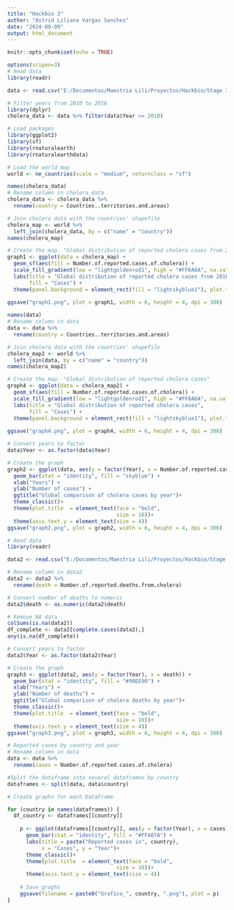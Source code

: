 ---
title: "Hackbio 3"
author: "Astrid Liliana Vargas Sanchez"
date: "2024-09-09"
output: html_document
---

```{r setup, include=FALSE}
knitr::opts_chunk$set(echo = TRUE)
```

```{r}
options(scipen=3)
# Read data
library(readr)

data <- read.csv("E:/Documentos/Maestria Lili/Proyectos/Hackbio/Stage 3/Número de casos notificados.csv")

```


```{r}
# Filter years from 2010 to 2016
library(dplyr) 
cholera_data <- data %>% filter(data$Year >= 2010)
```


```{r}
# Load packages
library(ggplot2)
library(sf)   
library(rnaturalearth)
library(rnaturalearthdata)
```

```{r}
# Load the world map
world <- ne_countries(scale = "medium", returnclass = "sf")

```


```{r}
names(cholera_data)
# Rename column in cholera_data
cholera_data <- cholera_data %>%
  rename(country = Countries..territories.and.areas)
```


```{r}
# Join cholera data with the countries' shapefile
cholera_map <- world %>%
  left_join(cholera_data, by = c("name" = "country"))
names(cholera_map)
```

```{r}
# Create the map. "Global distribution of reported cholera cases from 2010 to 2016"
graph1 <- ggplot(data = cholera_map) +
  geom_sf(aes(fill = Number.of.reported.cases.of.cholera)) +
  scale_fill_gradient(low = "lightgoldenrod1", high = "#FF6A6A", na.value = "white") +
  labs(title = "Global distribution of reported cholera cases from 2010 to 2016",
       fill = "Cases") +
  theme(panel.background = element_rect(fill = "lightskyblue1"), plot.title  = element_text(face = "bold",
                                                                                            size = 10))
ggsave("graph1.png", plot = graph1, width = 6, height = 4, dpi = 300)
```

```{r}
names(data)
# Rename column in data
data <- data %>%
  rename(country = Countries..territories.and.areas)

# Join cholera data with the countries' shapefile
cholera_map2 <- world %>%
  left_join(data, by = c("name" = "country"))
names(cholera_map2)
```

```{r}
# Create the map. "Global distribution of reported cholera cases"
graph4 <- ggplot(data = cholera_map2) +
  geom_sf(aes(fill = Number.of.reported.cases.of.cholera)) +
  scale_fill_gradient(low = "lightgoldenrod1", high = "#FF6A6A", na.value = "white") +
  labs(title = "Global distribution of reported cholera cases",
       fill = "Cases") +
  theme(panel.background = element_rect(fill = "lightskyblue1"), plot.title  = element_text(face = "bold",
                                                                                            size = 10))
ggsave("graph4.png", plot = graph4, width = 6, height = 4, dpi = 300)
```

```{r}
# Convert years to factor
data$Year <- as.factor(data$Year)

# Create the graph
graph2 <- ggplot(data, aes(y = factor(Year), x = Number.of.reported.cases.of.cholera)) +
  geom_bar(stat = "identity", fill = "skyblue") +
  xlab("Years") +
  ylab("Number of cases") +
  ggtitle("Global comparison of cholera cases by year")+
  theme_classic()+
  theme(plot.title  = element_text(face = "bold",
                                   size = 10))+
  theme(axis.text.y = element_text(size = 4))
ggsave("graph2.png", plot = graph2, width = 6, height = 4, dpi = 300)
```

```{r}
# Read data
library(readr)

data2 <- read.csv("E:/Documentos/Maestria Lili/Proyectos/Hackbio/Stage 3/Número de muertes reportadas.csv")

# Rename column in data2
data2 <- data2 %>%
  rename(death = Number.of.reported.deaths.from.cholera)

# Convert number of deaths to numeric
data2$death <- as.numeric(data2$death)

# Remove NA data
colSums(is.na(data2))
df_complete <- data2[complete.cases(data2),]
any(is.na(df_complete))
```

```{r}
# Convert years to factor
data2$Year <- as.factor(data2$Year)

# Create the graph
graph3 <- ggplot(data2, aes(y = factor(Year), x = death)) +
  geom_bar(stat = "identity", fill = "#90EE90") +
  xlab("Years") +
  ylab("Number of deaths") +
  ggtitle("Global comparison of cholera deaths by year")+
  theme_classic()+
  theme(plot.title  = element_text(face = "bold",
                                   size = 10))+
  theme(axis.text.y = element_text(size = 4))
ggsave("graph3.png", plot = graph3, width = 6, height = 4, dpi = 300)
```

```{r}
# Reported cases by country and year
# Rename column in data
data <- data %>%
  rename(cases = Number.of.reported.cases.of.cholera)

```


```{r}
#Split the dataframe into several dataframes by country
dataframes <- split(data, data$country)

# Create graphs for each DataFrame

for (country in names(dataframes)) {
  df_country <- dataframes[[country]]
  
    p <- ggplot(dataframes[[country]], aes(y = factor(Year), x = cases)) +
      geom_bar(stat = "identity", fill = "#FFA07A") +
      labs(title = paste("Reported cases in", country), 
           x = "Cases", y = "Year")+
      theme_classic()+
      theme(plot.title  = element_text(face = "bold",
                                   size = 10))+
      theme(axis.text.y = element_text(size = 4))
  
    # Save graphs
    ggsave(filename = paste0("Grafico_", country, ".png"), plot = p)
}

```


